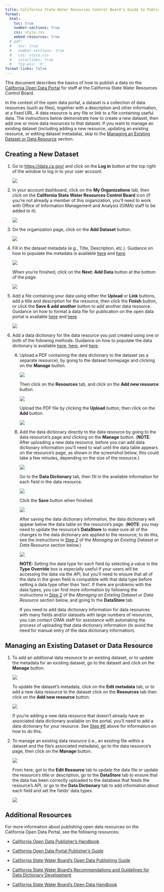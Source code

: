 ```yaml
---
title: California State Water Resources Control Board’s Guide to Publishing on the California Open Data Portal
format:
  html:
    toc: true
    number-sections: true
    css: style.css
    embed-resources: true
  # pdf:
  #   toc: true
  #   number-sections: true
  #   css: style.css
  #   colorlinks: true
  #   fig-pos: 'h'
format-links: false
---
```


This document describes the basics of how to publish a data on the [California Open Data Portal](https://data.ca.gov/) for staff at the California State Water Resources Control Board.

In the context of the open data portal, a dataset is a collection of data resources (such as files), together with a description and other information, at a fixed URL. A data resource is any file or link to a file containing useful data. The instructions below demonstrate how to create a new dataset, then add one or more data resources to that dataset. If you want to manage an existing dataset (including adding a new resource, updating an existing resource, or editing dataset metadata), skip to the [Managing an Existing Dataset or Data Resource](#managing_existing_datasets) section.

## Creating a New Dataset

1.  Go to <https://data.ca.gov/> and click on the **Log in** button at the top right of the window to log in to your user account.

    ![](screenshots/01_login.png)

2.  In your account dashboard, click on the **My Organizations** tab, then click on the **California State Water Resources Control Board** icon (if you're not already a member of this organization, you'll need to work with Office of Information Management and Analysis (OIMA) staff to be added to it).

    ![](screenshots/02_account_dashboard.png)

3.  On the organization page, click on the **Add Dataset** button.

    ![](screenshots/03_add_dataset.png)

4.  Fill in the dataset metadata (e.g., Title, Description, etc.). Guidance on how to populate the metadata is available [here](https://docs.data.ca.gov/california-open-data-publishers-handbook/3.-create-metadata-and-data-dictionary "California Open Data Publisher's Handbook - Create Metadata and Data Dictionary") and [here](https://data.ca.gov/pages/creating-metadata-and-data-dictionary "California Open Data Portal Publisher's Guide - Creating Metadata and a Data Dictionary").

    ![](screenshots/04_dataset_metadata.png)

    When you're finished, click on the **Next: Add Data** button at the bottom of the page.

    ![](screenshots/04_add_data_button.png)

5.  Add a file containing your data using either the **Upload** or **Link** buttons, add a title and description for the resource, then click the **Finish** button, or click the **Save & add another** button to add another data resource. Guidance on how to format a data file for publication on the open data portal is available [here](https://docs.data.ca.gov/california-open-data-publishers-handbook/2.-prepare-data-for-publishing "California Open Data Publisher's Handbook - Prepare Data for Publishing") and [here](https://data.ca.gov/pages/preparing-data-publication-datastore "California Open Data Portal Publisher's Guide - Preparing Data for Publication").

    ![](screenshots/05_add_data_resource.png)

6.  ::: {#data-dict}
    Add a data dictionary for the data resource you just created using one or both of the following methods. Guidance on how to populate the data dictionary is available [here](https://docs.data.ca.gov/california-open-data-publishers-handbook/3.-create-metadata-and-data-dictionary#create-your-data-dictionary "California Open Data Publisher's Handbook - Create your data dictionary"), [here](https://data.ca.gov/pages/creating-metadata-and-data-dictionary "California Open Data Portal Publisher's Guide - Creating Metadata and a Data Dictionary"), and [here](https://docs.google.com/document/d/1GMD9CplnCgX723ot3yOLkXVnuexZdO2X00VLInidiws/edit#heading=h.lcji112b1gb9 "California State Water Board's Recommendations and Guidelines for Data Dictionary Development").

    A.  Upload a PDF containing the data dictionary to the dataset (as a separate resource), by going to the dataset homepage and clicking on the **Manage** button.

        ![](screenshots/06_add_more_resources.png)

        Then click on the **Resources** tab, and click on the **Add new resource** button.

        ![](screenshots/06A1_add_resource.png)

        Upload the PDF file by clicking the **Upload** button, then click on the **Add** button.

        ![](screenshots/06A2_add_pdf_dictionary.png)

    B.  Add the data dictionary directly to the data resource by going to the data resource's page and clicking on the **Manage** button. (**NOTE**: After uploading a new data resource, before you can add data dictionary information you'll need to wait until the data table appears on the resource's page, as shown in the screenshot below; this could take a few minutes, depending on the size of the resource.)

        ![](screenshots/06B1_manage_resource.png)

        Go to the **Data Dictionary** tab, then fill in the available information for each field in the data resource.

        ![](screenshots/06B2_edit_resource_data_dictionary.png)

        Click the **Save** button when finished.

        ![](screenshots/06B3_save_resource_data_dictionary.png)

        After saving the data dictionary information, the data dictionary will appear below the data table on the resource's page. (**NOTE**: you may need to update the resource's **DataStore** to make sure all of the changes to the data dictionary are applied to the resource; to do this, see the instructions in [Step 2](#manage-existing-resource) of the *Managing an Existing Dataset or Data Resource* section below.)

        ![](screenshots/06B4_view_resource_data_dictionary.png)

        **NOTE:** Setting the data type for each field by selecting a value in the **Type Override** box is especially useful if your users will be accessing the data via the API, but you'll need to ensure that all of the data in the given field is compatible with that data type before setting a data type other than 'text'. If there are problems with the data types, you can find more information by following the instructions in [Step 2](#manage-existing-resource) of the *Managing an Existing Dataset or Data Resource* section below, and going to the **DataStore** tab.

        If you need to add data dictionary information for data resources with many fields and/or datasets with large numbers of resources, you can contact OIMA staff for assistance with automating the process of uploading that data dictionary information (to avoid the need for manual entry of the data dictionary information).
    :::

## Managing an Existing Dataset or Data Resource {#managing_existing_datasets}

1.  To add an additional data resource to an existing dataset, or to update the metadata for an existing dataset, go to the dataset and click on the **Manage** button.

    ![](screenshots/07A_manage_resource.png)

    To update the dataset's metadata, click on the **Edit metadata** tab, or to add a new data resource to the dataset click on the **Resources** tab then click on the **Add new resource** button.

    ![](screenshots/07B_edit_dataset_add_resource.png)

    If you're adding a new data resource that doesn't already have an associated data dictionary available on the portal, you'll need to add a data dictionary for your resource. See [Step #6](#data-dict) above for information on how to do this.

2.  ::: {#manage-existing-resource}
    To manage an existing data resource (i.e., an existing file within a dataset and the file's associated metadata), go to the data resource's page, then click on the **Manage** button.
    :::

    ![](screenshots/08A_manage_resource.png)

    From here, got to the **Edit Resource** tab to update the data file or update the resource's title or description, go to the **DataStore** tab to ensure that the data has been correctly uploaded to the database that feeds the resource's API, or go to the **Data Dictionary** tab to add information about each field and set the fields' data types.

    ![](screenshots/08B_manage_resource_tabs.png)

## Additional Resources

For more information about publishing open data resources on the California Open Data Portal, see the following resources:

-   [California Open Data Publisher's Handbook](https://docs.data.ca.gov/california-open-data-publishers-handbook)

-   [California Open Data Portal Publisher's Guide](https://data.ca.gov/pages/open-data-publisher-guide-contents)

-   [California State Water Board's Open Data Publishing Guide](https://cawaterboards.sharepoint.com/:w:/r/sites/oimadatateam2/_layouts/15/Doc.aspx?sourcedoc=%7bF5900D88-D94B-4CD4-8ACE-7AC34549EC1D%7d&file=California%20Water%20Board%20Open%20Data%20Publishing%20Guide.docx&action=default&mobileredirect=true&cid=6bb97bb8-35da-4457-a55e-887013d78912)

-   [California State Water Board's Recommendations and Guidelines for Data Dictionary Development](https://docs.google.com/document/d/1GMD9CplnCgX723ot3yOLkXVnuexZdO2X00VLInidiws/edit#heading=h.lcji112b1gb9)

-   [California State Water Board's Open Data Handbook](https://www.waterboards.ca.gov/resources/oima/cowi/open_data_handbook.html)

